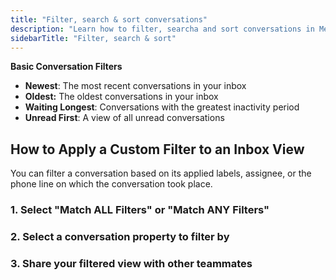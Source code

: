 ```yaml
---
title: "Filter, search & sort conversations"
description: "Learn how to filter, searcha and sort conversations in MessageDesk."
sidebarTitle: "Filter, search & sort"
---
```


**Basic Conversation Filters**

- **Newest**: The most recent conversations in your inbox
- **Oldest:** The oldest conversations in your inbox
- **Waiting Longest**: Conversations with the greatest inactivity period
- **Unread First**: A view of all unread conversations

## How to Apply a Custom Filter to an Inbox View

You can filter a conversation based on its applied labels, assignee, or the phone line on which the conversation took place.

### 1. Select "Match ALL Filters" or "Match ANY Filters"

### 2. Select a conversation property to filter by

### 3. Share your filtered view with other teammates